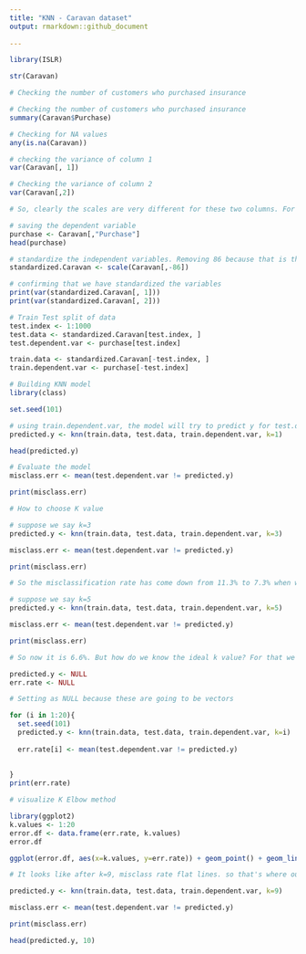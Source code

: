 ---
title: "KNN - Caravan dataset"
output: rmarkdown::github_document
    
---

```{r}

library(ISLR)

str(Caravan)
```

```{r}
# Checking the number of customers who purchased insurance
```

```{r}

# Checking the number of customers who purchased insurance
summary(Caravan$Purchase)
```

```{r}
# Checking for NA values
any(is.na(Caravan))
```


```{r}
# checking the variance of column 1
var(Caravan[, 1])

# Checking the variance of column 2
var(Caravan[,2])

```

```{r}
# So, clearly the scales are very different for these two columns. For KNN, it is very important to normalise the data
```

```{r}
# saving the dependent variable
purchase <- Caravan[,"Purchase"]
head(purchase)
```

```{r}
# standardize the independent variables. Removing 86 because that is the dependent variable
standardized.Caravan <- scale(Caravan[,-86])
```

```{r}
# confirming that we have standardized the variables
print(var(standardized.Caravan[, 1]))
print(var(standardized.Caravan[, 2]))
```

```{r}
# Train Test split of data
test.index <- 1:1000
test.data <- standardized.Caravan[test.index, ]
test.dependent.var <- purchase[test.index]

train.data <- standardized.Caravan[-test.index, ]
train.dependent.var <- purchase[-test.index]

```

```{r}
# Building KNN model
library(class)

set.seed(101)

# using train.dependent.var, the model will try to predict y for test.data
predicted.y <- knn(train.data, test.data, train.dependent.var, k=1)
```

```{r}
head(predicted.y)
```

```{r}
# Evaluate the model
misclass.err <- mean(test.dependent.var != predicted.y)

print(misclass.err)
```

```{r}
# How to choose K value

# suppose we say k=3
predicted.y <- knn(train.data, test.data, train.dependent.var, k=3)

misclass.err <- mean(test.dependent.var != predicted.y)

print(misclass.err)

```

```{r}
# So the misclassification rate has come down from 11.3% to 7.3% when we choose k=3
```

```{r}
# suppose we say k=5
predicted.y <- knn(train.data, test.data, train.dependent.var, k=5)

misclass.err <- mean(test.dependent.var != predicted.y)

print(misclass.err)
```

```{r}
# So now it is 6.6%. But how do we know the ideal k value? For that we will do a for loop that will run the model for different values of k

predicted.y <- NULL
err.rate <- NULL

# Setting as NULL because these are going to be vectors

for (i in 1:20){
  set.seed(101)
  predicted.y <- knn(train.data, test.data, train.dependent.var, k=i)
  
  err.rate[i] <- mean(test.dependent.var != predicted.y)
  
  
}
print(err.rate)
```

```{r}
# visualize K Elbow method

library(ggplot2)
k.values <- 1:20
error.df <- data.frame(err.rate, k.values)
error.df
```

```{r}
ggplot(error.df, aes(x=k.values, y=err.rate)) + geom_point() + geom_line(lty = 'dotted', color ='red')
```

```{r}
# It looks like after k=9, misclass rate flat lines. so that's where our elbow lies. So we will choose k = 9 as our ideal value. 
```

```{r}
predicted.y <- knn(train.data, test.data, train.dependent.var, k=9)

misclass.err <- mean(test.dependent.var != predicted.y)

print(misclass.err)
```

```{r}
head(predicted.y, 10)
```

